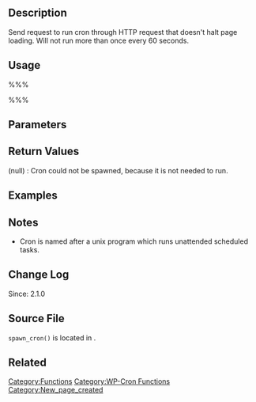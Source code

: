 == Description ==
Send request to run cron through HTTP request that doesn't halt page loading. Will not run more than once every 60 seconds.

== Usage ==
%%%<?php spawn_cron( $local_time ); ?>%%%

== Parameters ==

== Return Values ==
; (null) : Cron could not be spawned, because it is not needed to run.

== Examples ==
<!-- Need creative examples. Feel free to link to external examples. -->

== Notes ==
* Cron is named after a unix program which runs unattended scheduled tasks.

== Change Log ==
Since: 2.1.0

== Source File ==
<tt>spawn_cron()</tt> is located in {{Trac|wp-includes/cron.php}}.

== Related ==
<!--
    To Do:
    Need to find related functions.
    Need to create groups of functions and create templates to add them to a page quickly.
    Some functions may be related to many groups of functions.
-->

{{Tag Footer}}

[[Category:Functions]]
[[Category:WP-Cron Functions]]
[[Category:New_page_created]]